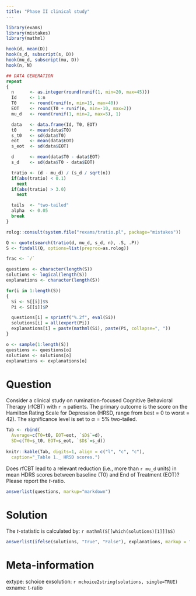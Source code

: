 ```yaml
---
title: "Phase II clinical study"
---
```


```r
library(exams)
library(mistakes)
library(mathml)

hook(d, mean(D))
hook(s_d, subscript(s, D))
hook(mu_d, subscript(mu, D))
hook(n, N)

## DATA GENERATION
repeat
{
  n      <- as.integer(round(runif(1, min=20, max=45)))
  Id     <- 1:n
  T0     <- round(runif(n, min=15, max=40))
  EOT    <- round(T0 + runif(n, min=-10, max=2))
  mu_d   <- round(runif(1, min=2, max=5), 1)

  data   <- data.frame(Id, T0, EOT)
  t0     <- mean(data$T0)
  s_t0   <- sd(data$T0)
  eot    <- mean(data$EOT)
  s_eot  <- sd(data$EOT)

  d      <- mean(data$T0 - data$EOT)
  s_d    <- sd(data$T0 - data$EOT)

  tratio <- (d - mu_d) / (s_d / sqrt(n))
  if(abs(tratio) < 0.1)
    next
  if(abs(tratio) > 3.0)
    next

  tails  <- "two-tailed"
  alpha  <- 0.05
  break
}

rolog::consult(system.file("rexams/tratio.pl", package="mistakes"))

Q <- quote(search(tratio(d, mu_d, s_d, n), .S, .P))
S <- findall(Q, options=list(preproc=as.rolog))

frac <- `/`

questions <- character(length(S))
solutions <- logical(length(S))
explanations <- character(length(S))

for(i in 1:length(S))
{
  Si <- S[[i]]$S
  Pi <- S[[i]]$P

  questions[i] = sprintf("%.2f", eval(Si))
  solutions[i] = all(expert(Pi))
  explanations[i] = paste(mathml(Si), paste(Pi, collapse=", "))
}

o <- sample(1:length(S))
questions <- questions[o]
solutions <- solutions[o]
explanations <- explanations[o]
```

Question
========
Consider a clinical study on rumination-focused Cognitive Behavioral
Therapy (rfCBT) with `r n` patients. The primary outcome is the score on the
Hamilton Rating Scale for Depression (HRSD, range from best = 0 to worst = 42).
The significance level is set to $\alpha = 5\%$ two-tailed.

````r
Tab <- rbind(
  Average=c(T0=t0, EOT=eot, `$D$`=d),
  SD=c(T0=s_t0, EOT=s_eot, `$D$`=s_d))
  
knitr::kable(Tab, digits=1, align = c("l", "c", "c"), 
  caption="_Table 1._ HRSD scores.")
````

Does rfCBT lead to a relevant reduction (i.e., more than `r mu_d` units) in mean
HDRS scores between baseline (T0) and End of Treatment (EOT)? Please report
the $t$-ratio.

```r
answerlist(questions, markup="markdown")
```

Solution
========
The $t$-statistic is calculated by: `r mathml(S[[which(solutions)[1]]]$S)`

```r
answerlist(ifelse(solutions, "True", "False"), explanations, markup = "markdown")
```

Meta-information
================
extype: schoice
exsolution: `r mchoice2string(solutions, single=TRUE)`
exname: t-ratio